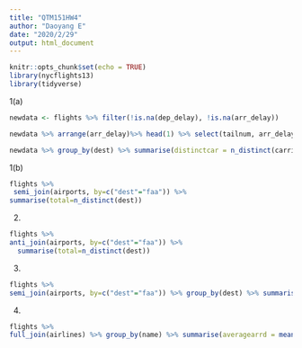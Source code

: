 ---
title: "QTM151HW4"
author: "Daoyang E"
date: "2020/2/29"
output: html_document
---

```{r setup, include=FALSE}
knitr::opts_chunk$set(echo = TRUE)
library(nycflights13)
library(tidyverse)
```


1(a)
```{r}
newdata <- flights %>% filter(!is.na(dep_delay), !is.na(arr_delay)) 

newdata %>% arrange(arr_delay)%>% head(1) %>% select(tailnum, arr_delay)
```

```{r}
newdata %>% group_by(dest) %>% summarise(distinctcar = n_distinct(carrier)) %>% ungroup() %>% top_n(1,distinctcar)
```

1(b)
```{r}
flights %>%
 semi_join(airports, by=c("dest"="faa")) %>%
summarise(total=n_distinct(dest))
```

(2)
```{r}
flights %>% 
anti_join(airports, by=c("dest"="faa")) %>% 
  summarise(total=n_distinct(dest))
```

(3)
```{r}
flights %>% 
semi_join(airports, by=c("dest"="faa")) %>% group_by(dest) %>% summarise(averagearrd = mean(arr_delay,na.rm = T)) %>% arrange(desc(averagearrd))
```

(4)
```{r}
flights %>% 
full_join(airlines) %>% group_by(name) %>% summarise(averagearrd = mean(arr_delay,na.rm = T)) %>% ungroup() %>% top_n(1, averagearrd)
```

